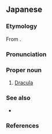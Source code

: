 ==Japanese==
{{DEFAULTSORT:とらきゅら'}}
{{swp|lang=ja}}

===Etymology===
From {{bor|ja|en|Dracula}}.

===Pronunciation===
{{ja-pron|acc=0|acc_ref=NHK|acc2=2|acc2_ref=NHK}}

===Proper noun===
{{ja-pos|proper}}

# [[Dracula]]

===See also===
* {{ja-r|^アルカード}}

===References===
<references/>

{{C|ja|Fictional characters}}